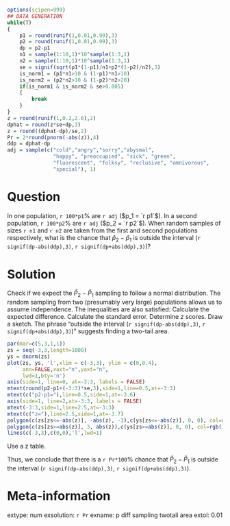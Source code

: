 ```r
options(scipen=999)
## DATA GENERATION
while(T)
{
    p1 = round(runif(1,0.01,0.99),3)
    p2 = round(runif(1,0.01,0.99),3)
    dp = p2-p1
    n1 = sample(1:10,1)*10^sample(1:3,1)
    n2 = sample(1:10,1)*10^sample(1:3,1)
    se = signif(sqrt(p1*(1-p1)/n1+p2*(1-p2)/n2),3)
    is_norm1 = (p1*n1>10 & (1-p1)*n1>10)
    is_norm2 = (p2*n2>10 & (1-p2)*n2>20)
    if(is_norm1 & is_norm2 & se>0.005)
    {
        break
    }
}
z = round(runif(1,0.2,2.6),2)
dphat = round(z*se+dp,3)
z = round((dphat-dp)/se,2)
Pr = 2*round(pnorm(-abs(z)),4)
ddp = dphat-dp
adj = sample(c("cold","angry","sorry","abysmal",
               "happy", "preoccupied", "sick", "green",
               "fluorescent", "folksy", "reclusive", "omnivorous",
               "special"), 1)
```


Question
========

In one population, `r 100*p1`% are `r adj` ($p_1 = `r p1`$). In a second population, `r 100*p2`% are `r adj` ($p_2 = `r p2`$). When random samples of sizes `r n1` and `r n2` are taken from the first and second populations respectively, what is the chance that $\hat{p}_2 - \hat{p}_1$ is outside the interval (`r signif(dp-abs(ddp),3)`, `r signif(dp+abs(ddp),3)`)?


Solution
========

Check if we expect the $\hat{P}_2 - \hat{P}_1$ sampling to follow a normal distribution. The random sampling from two (presumably very large) populations allows us to assume independence. The inequalities are also satisfied:
\begin{align*}
n_1 p_1 &> 10 \\
n_1 (1-p_1) &> 10\\
n_2 p_2 &> 10 \\
n_2 (1 -p_2) &> 10
\end{align*}
Calculate the expected difference.
\begin{align*}
p_2-p_1 &= `r p2`-`r p1`\\
   &= `r dp`
\end{align*}
Calculate the standard error.
\begin{align*}
SE &= \sqrt{\frac{p_1(1-p_1)}{n_1}+\frac{p_2(1-p_2)}{n_2}}\\\\
   &= \sqrt{\frac{`r p1`(1-`r p1`)}{`r n1`}+\frac{`r p2`(1-`r p2`)}{`r n2`}}\\\\
   &= `r se`
\end{align*}
Determine $z$ scores.
\begin{align*}
z_\text{lower}  &= \frac{(\hat{p}_2-\hat{p}_1)_\text{lower}-(p_2-p_1)}{SE} \\\\
   &= \frac{(`r dp-abs(ddp)`) - (`r dp`)}{`r se`} \\\\
   &= `r -abs(z)`\\\\   
z_\text{upper}  &= \frac{(\hat{p}_2-\hat{p}_1)_\text{upper}-(p_2-p_1)}{SE} \\\\
   &= \frac{(`r dp+abs(ddp)`) - (`r dp`)}{`r se`} \\\\
   &= `r abs(z)`
\end{align*}
Draw a sketch. The phrase "outside the interval (`r signif(dp-abs(ddp),3)`, `r signif(dp+abs(ddp),3)`)" suggests finding a two-tail area.

```r
par(mar=c(5,3,1,1))
zs = seq(-3,3,length=1000)
ys = dnorm(zs)
plot(zs, ys, 'l',xlim = c(-3,3), ylim = c(0,0.4),
     ann=FALSE,xaxt="n",yaxt="n",
     lwd=1,bty='n')
axis(side=1, line=0, at=-3:3, labels = FALSE)
mtext(round(p2-p1+(-3:3)*se,3),side=1,line=0.5,at=-3:3)
mtext(c("p2-p1="),line=0.5,side=1,at=-3.6)
axis(side=1, line=2,at=-3:3, labels = FALSE)
mtext(-3:3,side=1,line=2.5,at=-3:3)
mtext(c("z="),line=2.5,side=1,at=-3.7)
polygon(c(zs[zs<=-abs(z)], -abs(z), -3),c(ys[zs<=-abs(z)], 0, 0), col=rgb(1,0,0,0.5))
polygon(c(zs[zs>=abs(z)], 3, abs(z)),c(ys[zs>=abs(z)], 0, 0), col=rgb(1,0,0,0.5))
lines(c(-3,3),c(0,0),'l',lwd=1)
```

Use a z table.
\begin{align*}
\text{Pr}\left(\hat{P}_2 - \hat{P}_1 < `r signif(dp-ddp,3)`  \text{ OR }  \hat{P}_2 - \hat{P}_1 > `r signif(dp+ddp,3)`\right) &= \text{Pr}(|Z|>`r z`) \\
&= 2\cdot\Phi(`r -abs(z)`) \\
&= `r Pr`
\end{align*}

Thus, we conclude that there is a `r Pr*100`% chance that $\hat{P}_2-\hat{P}_1$ is outside the interval (`r signif(dp-abs(ddp),3)`, `r signif(dp+abs(ddp),3)`).


Meta-information
============
extype: num
exsolution: `r Pr`
exname: p diff sampling twotail area
extol: 0.01
